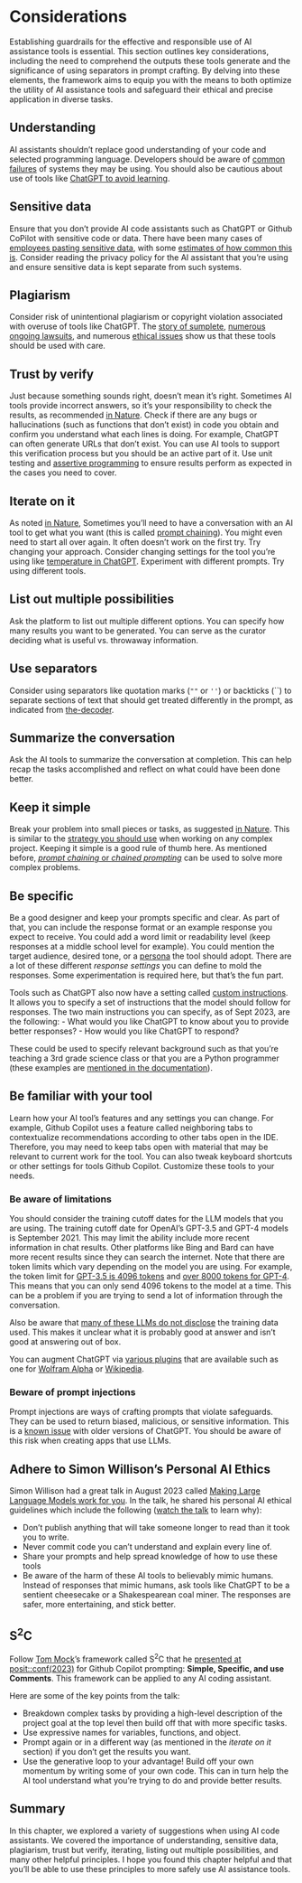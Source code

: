 # Considerations

Establishing guardrails for the effective and responsible use of AI assistance tools is essential. This section outlines key considerations, including the need to comprehend the outputs these tools generate and the significance of using separators in prompt crafting. By delving into these elements, the framework aims to equip you with the means to both optimize the utility of AI assistance tools and safeguard their ethical and precise application in diverse tasks.

## Understanding

AI assistants shouldn't replace good understanding of your code and selected programming language. Developers should be aware of [common failures](https://arxiv.org/abs/2302.03494) of systems they may be using. You should also be cautious about use of tools like [ChatGPT to avoid learning](https://youtu.be/IgxzcOugvEI?t=214).

## Sensitive data

Ensure that you don't provide AI code assistants such as ChatGPT or Github CoPilot with sensitive code or data. There have been many cases of [employees pasting sensitive data](https://www.darkreading.com/risk/employees-feeding-sensitive-business-data-chatgpt-raising-security-fears), with some [estimates of how common this is](https://www.cyberhaven.com/blog/4-2-of-workers-have-pasted-company-data-into-chatgpt/). Consider reading the privacy policy for the AI assistant that you're using and ensure sensitive data is kept separate from such systems.

## Plagiarism

Consider risk of unintentional plagiarism or copyright violation associated with overuse of tools like ChatGPT. The [story of sumplete](https://www.digitaltrends.com/gaming/sumplete-chatgpt-ai-game-design-ethics/), [numerous ongoing lawsuits](https://www.theverge.com/2022/11/8/23446821/microsoft-openai-github-copilot-class-action-lawsuit-ai-copyright-violation-training-data), and numerous [ethical issues](https://arxiv.org/abs/2305.10646) show us that these tools should be used with care.

## Trust by verify

Just because something sounds right, doesn't mean it's right. Sometimes AI tools provide incorrect answers, so it's your responsibility to check the results, as recommended [in Nature](https://www.nature.com/articles/d41586-023-01833-0). Check if there are any bugs or hallucinations (such as functions that don't exist) in code you obtain and confirm you understand what each lines is doing. For example, ChatGPT can often generate URLs that don't exist. You can use AI tools to support this verification process but you should be an active part of it. Use unit testing and [assertive programming](https://www.milesmcbain.com/posts/assertive-programming-for-pipelines/) to ensure results perform as expected in the cases you need to cover.

## Iterate on it

As noted [in Nature](https://www.nature.com/articles/d41586-023-01833-0), Sometimes you'll need to have a conversation with an AI tool to get what you want (this is called [prompt chaining](https://www.voiceflow.com/blog/prompt-chaining-conversational-ai)). You might even need to start all over again. It often doesn't work on the first try. Try changing your approach. Consider changing settings for the tool you're using like [temperature in ChatGPT](https://writings.stephenwolfram.com/2023/02/what-is-chatgpt-doing-and-why-does-it-work/#:~:text=particular%20so%2Dcalled%20%E2%80%9C-,temperature,-%E2%80%9D%20parameter%20that%20determines). Experiment with different prompts. Try using different tools.

## List out multiple possibilities

Ask the platform to list out multiple different options. You can specify how many results you want to be generated. You can serve as the curator deciding what is useful vs. throwaway information.

## Use separators

Consider using separators like quotation marks (`""` or `''`) or backticks (\`\`) to separate sections of text that should get treated differently in the prompt, as indicated from [the-decoder](https://the-decoder.com/chatgpt-guide-prompt-strategies/).

## Summarize the conversation

Ask the AI tools to summarize the conversation at completion. This can help recap the tasks accomplished and reflect on what could have been done better.

## Keep it simple

Break your problem into small pieces or tasks, as suggested [in Nature](https://www.nature.com/articles/d41586-023-01833-0). This is similar to the [strategy you should use](https://www.indeed.com/career-advice/career-development/how-to-break-down-project-into-tasks) when working on any complex project. Keeping it simple is a good rule of thumb here. As mentioned before, [*prompt chaining* or *chained prompting*](https://www.voiceflow.com/blog/prompt-chaining-conversational-ai) can be used to solve more complex problems.

## Be specific

Be a good designer and keep your prompts specific and clear. As part of that, you can include the response format or an example response you expect to receive. You could add a word limit or readability level (keep responses at a middle school level for example). You could mention the target audience, desired tone, or a [persona](https://www.howtogeek.com/881659/how-to-create-chatgpt-personas-for-every-occasion/) the tool should adopt. There are a lot of these different *response settings* you can define to mold the responses. Some experimentation is required here, but that's the fun part.

Tools such as ChatGPT also now have a setting called [custom instructions](https://openai.com/blog/custom-instructions-for-chatgpt). It allows you to specify a set of instructions that the model should follow for responses. The two main instructions you can specify, as of Sept 2023, are the following:
- What would you like ChatGPT to know about you to provide better responses?
- How would you like ChatGPT to respond?

These could be used to specify relevant background such as that you're teaching a 3rd grade science class or that you are a Python programmer (these examples are [mentioned in the documentation](https://openai.com/blog/custom-instructions-for-chatgpt)).

## Be familiar with your tool

Learn how your AI tool's features and any settings you can change. For example, Github Copilot uses a feature called neighboring tabs to contextualize recommendations according to other tabs open in the IDE. Therefore, you may need to keep tabs open with material that may be relevant to current work for the tool. You can also tweak keyboard shortcuts or other settings for tools Github Copilot. Customize these tools to your needs.

### Be aware of limitations

You should consider the training cutoff dates for the LLM models that you are using. The training cutoff date for OpenAI's GPT-3.5 and GPT-4 models is September 2021. This may limit the ability include more recent information in chat results.  Other platforms like Bing and Bard can have more recent results since they can search the internet. Note that there are token limits which vary depending on the model you are using. For example, the token limit for [GPT-3.5 is 4096 tokens](https://learn.microsoft.com/en-us/azure/ai-services/openai/how-to/chatgpt?pivots=programming-language-chat-completions#managing-conversations) and [over 8000 tokens for GPT-4](https://help.openai.com/en/articles/7127966-what-is-the-difference-between-the-gpt-4-models). This means that you can only send 4096 tokens to the model at a time. This can be a problem if you are trying to send a lot of information through the conversation.

Also be aware that [many of these LLMs do not disclose](https://simonwillison.net/2023/Aug/27/wordcamp-llms/#how-they-are-trained) the training data used. This makes it unclear what it is probably good at answer and isn't good at answering out of box. 

You can augment ChatGPT via [various plugins](https://openai.com/blog/chatgpt-plugins) that are available such as one for [Wolfram Alpha](https://www.wolfram.com/wolfram-plugin-chatgpt/) or [Wikipedia](https://diff.wikimedia.org/2023/07/13/exploring-paths-for-the-future-of-free-knowledge-new-wikipedia-chatgpt-plugin-leveraging-rich-media-social-apps-and-other-experiments/).

### Beware of prompt injections

Prompt injections are ways of crafting prompts that violate safeguards. They can be used to return biased, malicious, or sensitive information. This is a [known issue](https://www.wired.com/story/chatgpt-prompt-injection-attack-security/) with older versions of ChatGPT. You should be aware of this risk when creating apps that use LLMs.

## Adhere to Simon Willison's Personal AI Ethics

Simon Willison had a great talk in August 2023 called [Making Large Language Models work for you](https://simonwillison.net/2023/Aug/27/wordcamp-llms/). In the talk, he shared his personal AI ethical guidelines which include the following ([watch the talk](https://www.youtube.com/watch?v=LpDulftMkew&t=29900s&ab_channel=WordPress) to learn why):

- Don't publish anything that will take someone longer to read than it took you to write. 
- Never commit code you can't understand and explain every line of.
- Share your prompts and help spread knowledge of how to use these tools
- Be aware of the harm of these AI tools to believably mimic humans. Instead of responses that mimic humans, ask tools like ChatGPT to be a sentient cheesecake or a Shakespearean coal miner. The responses are safer, more entertaining, and stick better.

## S^2^C

Follow [Tom Mock](https://github.com/jthomasmock)'s framework called S^2^C that he [presented at posit::conf(2023)](https://colorado.posit.co/rsc/rstudio-copilot/#/11) for Github Copilot prompting: **Simple, Specific, and use Comments**. This framework can be applied to any AI coding assistant. 

Here are some of the key points from the talk:

  - Breakdown complex tasks by providing a high-level description of the project goal at the top level then build off that with more specific tasks.
  - Use expressive names for variables, functions, and object.
  - Prompt again or in a different way (as mentioned in the *iterate on it* section) if you don't get the results you want.
  - Use the generative loop to your advantage! Build off your own momentum by writing some of your own code. This can in turn help the AI tool understand what you're trying to do and provide better results.

## Summary

In this chapter, we explored a variety of suggestions when using AI code assistants. We covered the importance of understanding, sensitive data, plagiarism, trust but verify, iterating, listing out multiple possibilities, and many other helpful principles. I hope you found this chapter helpful and that you'll be able to use these principles to more safely use AI assistance tools.
